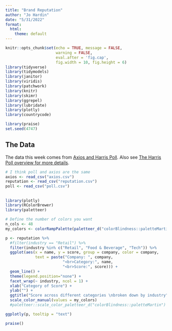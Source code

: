 ```yaml
---
title: "Brand Reputation"
author: "Jo Hardin"
date: "5/31/2022"
format:
  html:
    theme: default
---
```



```r
knitr::opts_chunk$set(echo = TRUE, message = FALSE, 
                      warning = FALSE,
                      eval.after = 'fig.cap', 
                      fig.width = 10, fig.height = 6)
library(tidyverse)
library(tidymodels)
library(janitor)
library(viridis)
library(patchwork)
library(knitr)
library(skimr)
library(ggrepel)
library(lubridate)
library(plotly)
library(countrycode)

library(praise)
set.seed(4747)
```




## The Data

The data this week comes from [Axios and Harris Poll](https://www.axios.com/2022/05/24/2022-axios-harris-poll-100-rankings). Also see [The Harris Poll overview for more details](https://theharrispoll.com/partners/media/axios-harrispoll-100/).


```r
# I think poll and axios are the same
axios <- read_csv("axios.csv")
reputation <- read_csv("reputation.csv")
poll <- read_csv("poll.csv")
```


## 

```r
library(plotly)
library(RColorBrewer)
library(paletteer)

# Define the number of colors you want
n_cols <- 48
my_colors <- colorRampPalette(paletteer_d("colorBlindness::paletteMartin"))(n_cols)

p <- reputation %>%
  #filter(industry == "Retail") %>%
  filter(industry %in% c("Retail", "Food & Beverage", "Tech")) %>%
  ggplot(aes(x = name, y = score, group = company, color = company,
             text = paste("Company: ", company,
                         "<br>Category:", name,
                         "<br>Score:", score))) + 
  geom_line() + 
  theme(legend.position="none") + 
  facet_wrap(~ industry, ncol = 1) +
  xlab("Category of Score") + 
  ylab("") + 
  ggtitle("Score across different categories \nbroken down by industry") +
  scale_color_manual(values = my_colors)
  #paletteer::scale_color_paletteer_d("colorBlindness::paletteMartin")

ggplotly(p, tooltip = "text")
```


```r
praise()
```

